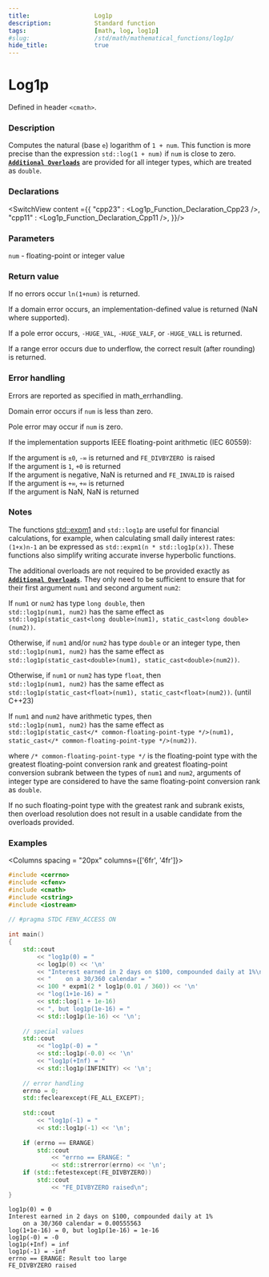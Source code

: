 ```yaml
---
title:                  Log1p
description:            Standard function
tags:                   [math, log, log1p]
#slug:                  /std/math/mathematical_functions/log1p/
hide_title:             true
---
```




# Log1p

Defined in header `<cmath>`.

### Description

Computes the natural (base `e`) logarithm of `1 + num`. This function is more precise than the expression `std::log(1 + num)` if `num` is close to zero.
<a href='#declarations'><code><b>Additional Overloads</b></code></a> are provided for all integer types, which are treated as `double`.

### Declarations

<SwitchView content ={{
    "cpp23" : <Log1p_Function_Declaration_Cpp23 />,
    "cpp11" : <Log1p_Function_Declaration_Cpp11 />,
}}/>


### Parameters
 
`num` - floating-point or integer value

### Return value

If no errors occur `ln(1+num)` is returned.

If a domain error occurs, an implementation-defined value is returned (NaN where supported).

If a pole error occurs, `-HUGE_VAL`, `-HUGE_VALF`, or `-HUGE_VALL` is returned.

If a range error occurs due to underflow, the correct result (after rounding) is returned.

### Error handling

Errors are reported as specified in math_errhandling.

Domain error occurs if `num` is less than zero.

Pole error may occur if `num` is zero.

If the implementation supports IEEE floating-point arithmetic (IEC 60559):

If the argument is `±0`, `-∞` is returned and `FE_DIVBYZERO `is raised<br/>
If the argument is `1`, `+0` is returned<br/>
If the argument is negative, NaN is returned and `FE_INVALID` is raised<br/>
If the argument is `+∞`, `+∞` is returned<br/>
If the argument is NaN, NaN is returned<br/>

### Notes

The functions [std::expm1](/docs/std/math/mathematical_functions/expm1/) and `std::log1p` are useful for financial calculations, for example, when calculating small daily interest rates: `(1+x)n-1` 
an be expressed as `std::expm1(n * std::log1p(x))`. These functions also simplify writing accurate inverse hyperbolic functions.

The additional overloads are not required to be provided exactly as <a href='#declarations'><code><b>Additional Overloads</b></code></a>. They only need to be sufficient to ensure that for their first argument `num1` 
and second argument `num2`:

If `num1` or `num2` has type `long double`, then  <br/>
`std::log1p(num1, num2)` has the same effect as  <br/>
`std::log1p(static_cast<long double>(num1), static_cast<long double>(num2))`.

Otherwise, if `num1` and/or `num2` has type `double` or an integer type, then  <br/>
`std::log1p(num1, num2)` has the same effect as  <br/>
`std::log1p(static_cast<double>(num1), static_cast<double>(num2))`.

Otherwise, if `num1` or `num2` has type `float`, then  <br/>
`std::log1p(num1, num2)` has the same effect as  <br/>
`std::log1p(static_cast<float>(num1), static_cast<float>(num2))`. (until C++23)

If `num1` and `num2` have arithmetic types, then  <br/>
`std::log1p(num1, num2)` has the same effect as  <br/>
`std::log1p(static_cast</* common-floating-point-type */>(num1), static_cast</* common-floating-point-type */>(num2))`.

where `/* common-floating-point-type */` is the floating-point type with the greatest floating-point conversion rank and greatest 
floating-point conversion subrank between the types of `num1` and `num2`, arguments of integer type are considered to have the same floating-point conversion rank as `double`.

If no such floating-point type with the greatest rank and subrank exists, then overload resolution does not result in a usable candidate from the overloads provided.

### Examples



<Columns spacing = "20px" columns={['6fr', '4fr']}>
<div>

```cpp
#include <cerrno>
#include <cfenv>
#include <cmath>
#include <cstring>
#include <iostream>
 
// #pragma STDC FENV_ACCESS ON
 
int main()
{
    std::cout 
        << "log1p(0) = " 
        << log1p(0) << '\n'
        << "Interest earned in 2 days on $100, compounded daily at 1%\n"
        << "    on a 30/360 calendar = "
        << 100 * expm1(2 * log1p(0.01 / 360)) << '\n'
        << "log(1+1e-16) = " 
        << std::log(1 + 1e-16)
        << ", but log1p(1e-16) = " 
        << std::log1p(1e-16) << '\n';
 
    // special values
    std::cout 
        << "log1p(-0) = " 
        << std::log1p(-0.0) << '\n'
        << "log1p(+Inf) = " 
        << std::log1p(INFINITY) << '\n';
 
    // error handling
    errno = 0;
    std::feclearexcept(FE_ALL_EXCEPT);
 
    std::cout 
        << "log1p(-1) = " 
        << std::log1p(-1) << '\n';
 
    if (errno == ERANGE)
        std::cout 
            << "errno == ERANGE: " 
            << std::strerror(errno) << '\n';
    if (std::fetestexcept(FE_DIVBYZERO))
        std::cout 
            << "FE_DIVBYZERO raised\n";
}

```

</div>

<div>

```plaintext title="Possible Result"
log1p(0) = 0
Interest earned in 2 days on $100, compounded daily at 1%
    on a 30/360 calendar = 0.00555563
log(1+1e-16) = 0, but log1p(1e-16) = 1e-16
log1p(-0) = -0
log1p(+Inf) = inf
log1p(-1) = -inf
errno == ERANGE: Result too large
FE_DIVBYZERO raised
```

</div>
</Columns>
